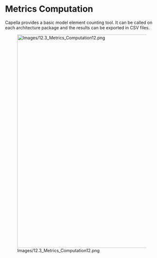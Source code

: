             
= Metrics Computation =
 
Capella provides a basic model element counting tool. It can be called on each architecture package and the results can be exported in CSV files.

 
[[Image:Images/12.3_Metrics_Computation12.png|800x700px]]

 
<br>
<br>

   